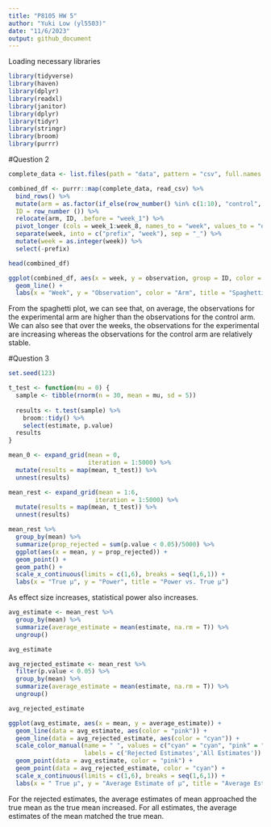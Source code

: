 ```yaml
---
title: "P8105 HW 5"
author: "Yuki Low (yl5503)"
date: "11/6/2023"
output: github_document
---
```


Loading necessary libraries
```r
library(tidyverse)
library(haven)
library(dplyr)
library(readxl)
library(janitor)
library(dplyr)
library(tidyr)
library(stringr)
library(broom)
library(purrr)
```

#Question 2
```r
complete_data <- list.files(path = "data", pattern = "csv", full.names = TRUE)

combined_df <- purrr::map(complete_data, read_csv) %>% 
  bind_rows() %>% 
  mutate(arm = as.factor(if_else(row_number() %in% c(1:10), "control", "experimental")),
  ID = row_number ()) %>%
  relocate(arm, ID, .before = "week_1") %>%
  pivot_longer (cols = week_1:week_8, names_to = "week", values_to = "observation") %>%
  separate(week, into = c("prefix", "week"), sep = "_") %>%
  mutate(week = as.integer(week)) %>%
  select(-prefix)

head(combined_df)
```
```r
ggplot(combined_df, aes(x = week, y = observation, group = ID, color = arm)) +
  geom_line() +
  labs(x = "Week", y = "Observation", color = "Arm", title = "Spaghetti Plot of Observations Over Time" )
```

From the spaghetti plot, we can see that, on average, the observations for the experimental arm are higher than the observations for the control arm. We can also see that over the weeks, the observations for the experimental are increasing whereas the observations for the control arm are relatively stable.

#Question 3 

```r
set.seed(123)

t_test <- function(mu = 0) {
  sample <- tibble(rnorm(n = 30, mean = mu, sd = 5))
  
  results <- t.test(sample) %>% 
    broom::tidy() %>% 
    select(estimate, p.value)
  results
}

mean_0 <- expand_grid(mean = 0, 
                      iteration = 1:5000) %>% 
  mutate(results = map(mean, t_test)) %>% 
  unnest(results)

mean_rest <- expand_grid(mean = 1:6, 
                        iteration = 1:5000) %>% 
  mutate(results = map(mean, t_test)) %>% 
  unnest(results)
```

```r
mean_rest %>%
  group_by(mean) %>% 
  summarize(prop_rejected = sum(p.value < 0.05)/5000) %>% 
  ggplot(aes(x = mean, y = prop_rejected)) + 
  geom_point() + 
  geom_path() +
  scale_x_continuous(limits = c(1,6), breaks = seq(1,6,1)) + 
  labs(x = "True μ", y = "Power", title = "Power vs. True μ")
```
As effect size increases, statistical power also increases.

```r
avg_estimate <- mean_rest %>% 
  group_by(mean) %>% 
  summarize(average_estimate = mean(estimate, na.rm = T)) %>% 
  ungroup()

avg_estimate
```

```r
avg_rejected_estimate <- mean_rest %>% 
  filter(p.value < 0.05) %>% 
  group_by(mean) %>% 
  summarize(average_estimate = mean(estimate, na.rm = T)) %>% 
  ungroup()

avg_rejected_estimate
```

```r
ggplot(avg_estimate, aes(x = mean, y = average_estimate)) +
  geom_line(data = avg_estimate, aes(color = "pink")) +
  geom_line(data = avg_rejected_estimate, aes(color = "cyan")) +
  scale_color_manual(name = " ", values = c("cyan" = "cyan", "pink" = "pink"),
                     labels = c('Rejected Estimates','All Estimates')) +
  geom_point(data = avg_estimate, color = "pink") +
  geom_point(data = avg_rejected_estimate, color = "cyan") +
  scale_x_continuous(limits = c(1,6), breaks = seq(1,6,1)) +
  labs(x = " True μ", y = "Average Estimate of μ", title = "Average Estimate of μ vs. True μ")
```

For the rejected estimates, the average estimates of mean approached the true mean as the true mean increased. For all estimates, the average estimates of the mean matched the true mean. 


